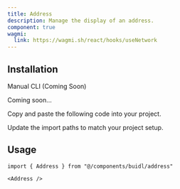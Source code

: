 ```yaml
---
title: Address
description: Manage the display of an address.
component: true
wagmi:
  link: https://wagmi.sh/react/hooks/useNetwork
---
```


<ComponentPreview
  name="address-demo"
  className="[&_.preview>[data-orientation=vertical]]:sm:max-w-[70%]"
/>

## Installation

<Tabs defaultValue="manual">

<TabsList>
  <TabsTrigger value="manual">Manual</TabsTrigger>
  <TabsTrigger disabled={true} value="cli">
    CLI (Coming Soon)
  </TabsTrigger>
</TabsList>

<TabsContent value="cli">

<Steps>

<Step>Coming soon...</Step>

</Steps>

</TabsContent>

<TabsContent value="manual">

<Steps>

<Step>Copy and paste the following code into your project.</Step>

<ComponentSource name="address" />

<Step>Update the import paths to match your project setup.</Step>

</Steps>

</TabsContent>

</Tabs>

## Usage

```tsx
import { Address } from "@/components/buidl/address"
```

```tsx
<Address />
```
